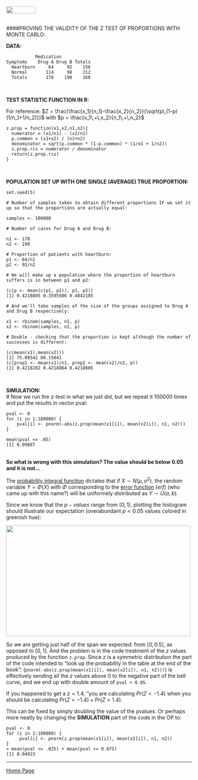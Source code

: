 <br>
<a href="http://rinterested.github.io/statistics/index.html">
<img HEIGHT="20" WIDTH="80" src="https://cloud.githubusercontent.com/assets/9312897/10556783/a27a26fa-745c-11e5-9b1a-2d5bd737387a.PNG"></a>
<br><br>

####PROVING THE VALIDITY OF THE Z TEST OF PROPORTIONS WITH MONTE CARLO:
<br>

**DATA:**

               Medication
    Symptoms    Drug A Drug B Totals
      Heartburn     64     92    156
      Normal       114     98    212
      Totals       178    190    368

<br>

**TEST STATISTIC FUNCTION IN R:**

For reference: $Z = \frac{\frac{x_1}{n_1}-\frac{x_2}{n_2}}{\sqrt{p\,(1-p)(1/n_1+1/n_2)}}$ with $p = \frac{x_1\,+\,x_2}{n_1\,+\,n_2}$

    z.prop = function(x1,x2,n1,n2){
      numerator = (x1/n1) - (x2/n2)
      p.common = (x1+x2) / (n1+n2)
      denominator = sqrt(p.common * (1-p.common) * (1/n1 + 1/n2))
      z.prop.ris = numerator / denominator
      return(z.prop.ris)
    }

<br>

**POPULATION SET UP WITH ONE SINGLE (AVERAGE) TRUE PROPORTION:**

    set.seed(5)
    
    # Number of samples taken to obtain different proportions IF we set it up so that the proportions are actually equal:

    samples <- 100000
    
    # Number of cases for Drug A and Drug B:

    n1 <- 178
    n2 <- 190
    
    # Proportion of patients with heartburn:
    p1 <- 64/n1
    p2 <- 92/n2
    
    # We will make up a population where the proportion of heartburn suffers is in between p1 and p2:

    (c(p <- mean(c(p1, p2)), p1, p2))
    [1] 0.4218805 0.3595506 0.4842105
    
    # And we'll take samples of the size of the groups assigned to Drug A and Drug B respectively:

    x1 <- rbinom(samples, n1, p)
    x2 <- rbinom(samples, n2, p)
    
    # Double - checking that the proportion is kept although the number of successes is different:

    (c(mean(x1),mean(x2)))
    [1] 75.08542 80.15841
    (c(prop1 <- mean(x1)/n1, prop2 <- mean(x2)/n2, p))
    [1] 0.4218282 0.4218864 0.4218805

<br>

**SIMULATION:**
<br>
    # Now we run the z-test in what we just did, but we repeat it 100000 times and put the results in vector pval:

    pval <- 0
    for (i in 1:100000) {
        pval[i] <- pnorm(-abs(z.prop(mean(x1[i]), mean(x2[i]), n1, n2)))
    }

    mean(pval <= .05)
    [1] 0.09887


<br>
**So what is wrong with this simulation? The value should be below $0.05$ and it is not...**


The [probability integral function][1] dictates that if $X \sim N(\mu,\sigma^2)$, the random variable $Y = \Phi(X)$ with $\Phi$ corresponding to the [error function][2] ($erf$) (who came up with this name?) will be uniformely distributed as $Y  \sim U(a,b)$.

Since we know that the $p-values$ range from $(0,1)$, plotting the histogram should illustrate our expectation (overabundant $p<0.05$ values colored in greenish hue):

 <img src="http://i.stack.imgur.com/wNfN3.png" width="500" height="300">

So we are getting just half of the span we expected: from $[0,0.5]$, as opposed to $[0,1]$. And the problem is in the code treatment of the $z$ values produced by the function `z.prop`. Since $z$ is a symmetric distribution the part of the code intended to "look up the probability in the table at the end of the book": (`pnorm(-abs(z.prop(mean(x1[i]), mean(x2[i]), n1, n2)))`) is effectively sending all the $z$ values above $0$ to the negative part of the bell curve, and we end up with double amount of `pval < 0.05`.

If you happened to get a $z=1.4$, "you are calculating $Pr(Z<−1.4)$ when you should be calculating $Pr(Z<−1.4)+Pr(Z>1.4)$.

This can be fixed by simply doubling the value of the pvalues. Or perhaps more neatly by changing the **SIMULATION** part of the code in the OP to:

    pval <- 0
    for (i in 1:100000) {
         pval[i] <- pnorm(z.prop(mean(x1[i]), mean(x2[i]), n1, n2))
    }
    > mean(pval <= .025) + mean(pval >= 0.975)
    [1] 0.04923

  [1]: https://en.wikipedia.org/wiki/Probability_integral_transform
  [2]: https://en.wikipedia.org/wiki/Error_function
  [3]: http://i.stack.imgur.com/wNfN3.png

---

<a href="http://rinterested.github.io/statistics/index.html">Home Page</a>